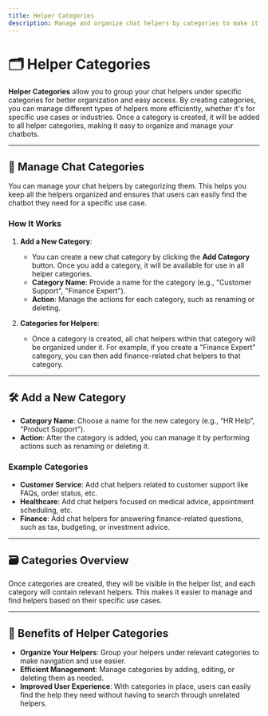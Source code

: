 ```yaml
---
title: Helper Categories
description: Manage and organize chat helpers by categories to make it easier to find and use them.
---
```


# 🗂️ Helper Categories

**Helper Categories** allow you to group your chat helpers under specific categories for better organization and easy access. By creating categories, you can manage different types of helpers more efficiently, whether it's for specific use cases or industries. Once a category is created, it will be added to all helper categories, making it easy to organize and manage your chatbots.

---

## 🔧 Manage Chat Categories

You can manage your chat helpers by categorizing them. This helps you keep all the helpers organized and ensures that users can easily find the chatbot they need for a specific use case.

### How It Works

1. **Add a New Category**: 
   - You can create a new chat category by clicking the **Add Category** button. Once you add a category, it will be available for use in all helper categories.
   - **Category Name**: Provide a name for the category (e.g., "Customer Support", "Finance Expert").
   - **Action**: Manage the actions for each category, such as renaming or deleting.

2. **Categories for Helpers**:
   - Once a category is created, all chat helpers within that category will be organized under it. For example, if you create a "Finance Expert" category, you can then add finance-related chat helpers to that category.

---

## 🛠️ Add a New Category

- **Category Name**: Choose a name for the new category (e.g., “HR Help”, “Product Support”).
- **Action**: After the category is added, you can manage it by performing actions such as renaming or deleting it.

### Example Categories

- **Customer Service**: Add chat helpers related to customer support like FAQs, order status, etc.
- **Healthcare**: Add chat helpers focused on medical advice, appointment scheduling, etc.
- **Finance**: Add chat helpers for answering finance-related questions, such as tax, budgeting, or investment advice.

---

## 🗃️ Categories Overview

Once categories are created, they will be visible in the helper list, and each category will contain relevant helpers. This makes it easier to manage and find helpers based on their specific use cases.

---

## 📄 Benefits of Helper Categories

- **Organize Your Helpers**: Group your helpers under relevant categories to make navigation and use easier.
- **Efficient Management**: Manage categories by adding, editing, or deleting them as needed.
- **Improved User Experience**: With categories in place, users can easily find the help they need without having to search through unrelated helpers.
